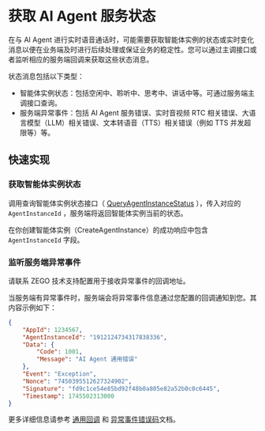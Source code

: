 # 获取 AI Agent 服务状态

在与 AI Agent 进行实时语音通话时，可能需要获取智能体实例的状态或实时变化消息以便在业务端及时进行后续处理或保证业务的稳定性。您可以通过主调接口或者监听相应的服务端回调来获取这些状态消息。

状态消息包括以下类型：

- 智能体实例状态：包括空闲中、聆听中、思考中、讲话中等。可通过服务端主调接口查询。
- 服务端异常事件：包括 AI Agent 服务错误、实时音视频 RTC 相关错误、大语言模型（LLM）相关错误、文本转语音（TTS）相关错误（例如 TTS 并发超限等）等。

## 快速实现

### 获取智能体实例状态
调用查询智能体实例状态接口（ [QueryAgentInstanceStatus](/aiagent-server/agent-instance-control/query-agent-instance-status) ），传入对应的 `AgentInstanceId` ，服务端将返回智能体实例当前的状态。

<Note title="说明">在你创建智能体实例（CreateAgentInstance）的成功响应中包含 `AgentInstanceId` 字段。</Note>

### 监听服务端异常事件


请联系 ZEGO 技术支持配置用于接收异常事件的回调地址。

当服务端有异常事件时，服务端会将异常事件信息通过您配置的回调通知到您。其内容示例如下：

```json
{
    "AppId": 1234567,
    "AgentInstanceId": "1912124734317838336",
    "Data": {
        "Code": 1001,
        "Message": "AI Agent 通用错误"
    },
    "Event": "Exception",
    "Nonce": "7450395512627324902",
    "Signature": "fd9c1ce54e85bd92f48b0a805e82a52b0c0c6445",
    "Timestamp": 1745502313000
}
```
更多详细信息请参考 [通用回调](/aiagent-server/callbacks/general-callback) 和 [异常事件错误码](/aiagent-server/callbacks/exception-codes)文档。